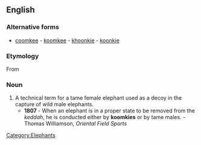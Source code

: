 ==English==

===Alternative forms===
* [[coomkee]] - [[koomkee]] - [[khoonkie]] - [[koonkie]]

===Etymology===
From {{etyl|bn}}

===Noun===
{{en-noun}}
# A technical term for a tame female elephant used as a decoy in the capture of wild male elephants.
#*'''1807''' - When an elephant is in a proper state to be removed from the ''keddah'', he is conducted either by '''koomkies''' or by tame males. - Thomas Williamson, ''Oriental Field Sports''

[[Category:Elephants]]